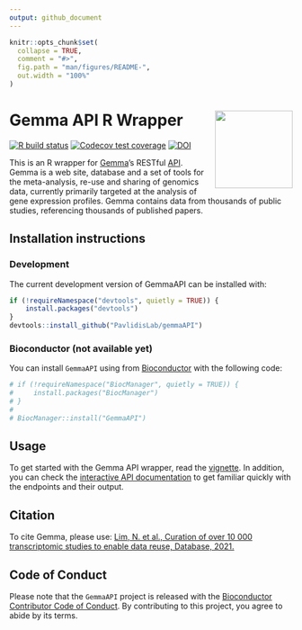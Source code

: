 ```yaml
---
output: github_document
---
```


```r
knitr::opts_chunk$set(
  collapse = TRUE,
  comment = "#>",
  fig.path = "man/figures/README-",
  out.width = "100%"
)
```

# Gemma API R Wrapper<img src='man/figures/logo.png' align="right" height="138" />

<!-- badges: start -->
[![R build status](https://github.com/jsicherman/GemmAPI/workflows/R-CMD-check-bioc/badge.svg)](https://github.com/jsicherman/GemmAPI/actions)
[![Codecov test coverage](https://codecov.io/gh/jsicherman/GemmAPI/branch/master/graph/badge.svg)](https://codecov.io/gh/jsicherman/GemmAPI?branch=master)
[![DOI](https://img.shields.io/badge/doi-10.1093/database/baab006-yellow.svg)](https://doi.org/10.1093/database/baab006)
<!-- badges: end -->

This is an R wrapper for [Gemma](http://gemma.msl.ubc.ca)’s RESTful [API](https://gemma.msl.ubc.ca/resources/restapidocs/). Gemma is a web
    site, database and a set of tools for the meta-analysis, re-use and sharing 
    of genomics data, currently primarily targeted at the analysis of gene 
    expression profiles. Gemma contains data from thousands of public studies, 
    referencing thousands of published papers. 

## Installation instructions

### Development

The current development version of GemmaAPI can be installed with:

```r
if (!requireNamespace("devtools", quietly = TRUE)) {
    install.packages("devtools")
}
devtools::install_github("PavlidisLab/gemmaAPI")
```

### Bioconductor (not available yet)
You can install `GemmaAPI` using from [Bioconductor](http://bioconductor.org/) with the following code:

```r
# if (!requireNamespace("BiocManager", quietly = TRUE)) {
#     install.packages("BiocManager")
# }
# 
# BiocManager::install("GemmaAPI")
```

## Usage

To get started with the Gemma API wrapper, read the [vignette](https://pavlidislab.github.io/Gemma-API/articles/gemmaAPI.html). In addition, you can check the [interactive API documentation](https://gemma.msl.ubc.ca/resources/restapidocs/) to get familiar quickly with the endpoints and their output.

## Citation

To cite Gemma, please use: [Lim, N. et al., Curation of over 10 000 transcriptomic studies to enable data reuse, Database, 2021.](https://doi.org/10.1093/database/baab006)

## Code of Conduct

Please note that the `GemmaAPI` project is released with the [Bioconductor Contributor Code of Conduct](http://bioconductor.org/about/code-of-conduct/). By contributing to this project, you agree to abide by its terms.
